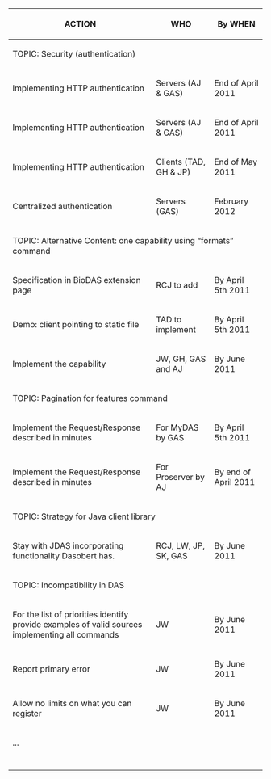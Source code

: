 {|border="1" cellpadding="2" style="border-collapse: separate; border-spacing: 0; border-width: 1px; border-style: solid; border-color: #000; padding: 0"
|- style="background:silver"
! ACTION
! WHO
! By WHEN
|-  style="background:#ffdead;"
| colspan="3" | TOPIC: Security (authentication)
|-
| Implementing HTTP authentication
| Servers (AJ & GAS)
| End of April 2011
|-
| Implementing HTTP authentication
| Servers (AJ & GAS)
| End of April 2011
|-
| Implementing HTTP authentication
| Clients (TAD, GH & JP)
| End of May 2011
|-
| Centralized authentication
| Servers (GAS)
| February 2012
|-  style="background:#ffdead;"
| colspan="3" | TOPIC: Alternative Content: one capability using “formats” command
|-
| Specification in BioDAS extension page
| RCJ to add
| By April 5th 2011
|-
| Demo: client pointing to static file
| TAD to implement
| By April 5th 2011
|-
| Implement the capability
| JW, GH, GAS and AJ
| By June 2011
|-  style="background:#ffdead;"
| colspan="3" | TOPIC: Pagination for features command
|-
| Implement the Request/Response described in minutes
| For MyDAS by GAS
| By April 5th 2011
|-
| Implement the Request/Response described in minutes
| For Proserver by AJ
| By end of April 2011
|-  style="background:#ffdead;"
| colspan="3" | TOPIC: Strategy for Java client library
|-
| Stay with JDAS incorporating functionality Dasobert has.
| RCJ, LW, JP, SK, GAS
| By June 2011
|-  style="background:#ffdead;"
| colspan="3" | TOPIC: Incompatibility in DAS
|-
| For the list of priorities identify provide examples of valid sources implementing all commands
| JW
| By June 2011
|-
| Report primary error
| JW
| By June 2011
|-
| Allow no limits on what you can register
| JW
| By June 2011
|-
| ...
| 
| 
|-
| 
| 
| 
|-
| 
| 
| 
|-
| 
| 
| 
|-
| 
| 
| 
|}